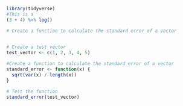 ```r
library(tidyverse)
#This is a
(3 + 4) %>% log() 

# Create a function to calculate the standard error of a vector
     
```

```r
# Create a test vector
test_vector <- c(1, 2, 3, 4, 5)

#Create a function to calculate the standard error of a vector
standard_error <- function(x) {
  sqrt(var(x) / length(x))
}

# Test the function
standard_error(test_vector)
```